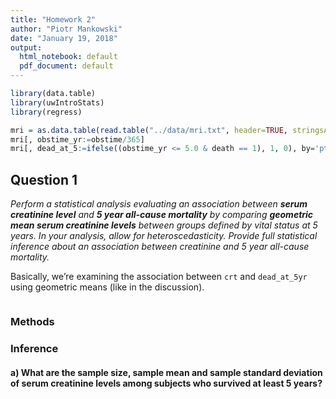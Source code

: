 ```yaml
---
title: "Homework 2"
author: "Piotr Mankowski"
date: "January 19, 2018"
output:
  html_notebook: default
  pdf_document: default
---
```



```r
library(data.table)
library(uwIntroStats)
library(regress)

mri = as.data.table(read.table("../data/mri.txt", header=TRUE, stringsAsFactors = FALSE))
mri[, obstime_yr:=obstime/365]
mri[, dead_at_5:=ifelse((obstime_yr <= 5.0 & death == 1), 1, 0), by='ptid']

```

## Question 1
*Perform a statistical analysis evaluating an association between **serum creatinine level** and **5 year all-cause mortality** by comparing **geometric mean serum creatinine levels** between groups defined by vital status at 5 years.   In your analysis, allow for heteroscedasticity.  Provide full statistical inference about an association between creatinine and 5 year all-cause mortality.*

Basically, we're examining the association between `crt` and `dead_at_5yr` using geometric means (like in the discussion). 

```r

```

### Methods
### Inference

#### a) What are the sample size, sample mean and sample standard deviation of serum creatinine levels among subjects who survived at least 5 years? 
